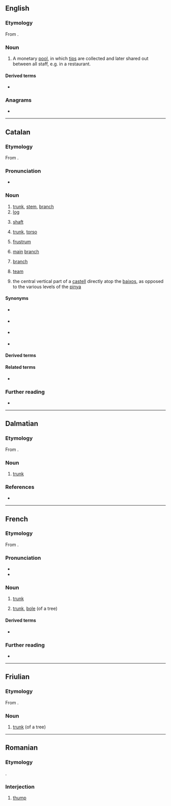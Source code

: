 ==English==

===Etymology===
From {{bor|en|fr|tronc des pauvres||[[poor box]]}}.

===Noun===
{{en-noun}}

# {{lb|en|British}} A monetary [[pool]], in which [[tips]] are collected and later shared out between all staff, e.g. in a restaurant.

====Derived terms====
* {{l|en|troncmaster}}

===Anagrams===
* {{anagrams|en|a=cnort|NROTC|contr|contr.}}

----

==Catalan==

===Etymology===
From {{inh|ca|la|truncus}}.

===Pronunciation===
* {{ca-IPA|ó}}

===Noun===
{{ca-noun|m}}

# [[trunk]], [[stem]], [[branch]]
# [[log]]
# {{lb|ca|architecture}} [[shaft]]
# {{lb|ca|anatomy}} [[trunk]], [[torso]]
# {{lb|ca|geometry}} [[frustrum]]
# {{lb|ca|genealogy}} [[main]] [[branch]]
# {{lb|ca|linguistics}} [[branch]]
# {{lb|ca|transportation}} [[team]] {{gloss|pair of animals}}
# {{lb|ca|castells}} the central vertical part of a [[castell]] directly atop the [[baix]]os, as opposed to the various levels of the [[pinya]]

====Synonyms====
* {{sense|stem}} {{l|ca|tija}}
* {{sense|shaft of a column}} {{l|ca|fust}}
* {{sense|branch of descent}} {{l|ca|embrancament}}
* {{sense|main branch of a family}} {{l|ca|línia troncal}}

====Derived terms====
{{der3|ca
|dormir com un tronc
|estroncar
|tronc celeste
|tronc de l'encèfal
|tronca
|troncal
|troncar
}}

====Related terms====
* {{l|ca|truncar}}

===Further reading===
* {{R:IEC2}}

----

==Dalmatian==

===Etymology===
From {{inh|dlm|la|truncus}}.

===Noun===
{{head|dlm|noun}}

# [[trunk]]

===References===
* {{R:Il Dalmatico}}

----

==French==

===Etymology===
From {{inh|fr|la|truncus}}.

===Pronunciation===
* {{fr-IPA}}
* {{audio|fr|Fr-tronc.ogg|audio}}

===Noun===
{{fr-noun|m}}

# {{lb|fr|anatomy}} [[trunk]]
# {{lb|fr|botany}} [[trunk]], [[bole]] (of a tree)

====Derived terms====
* {{l|fr|tronc cérébral}}

===Further reading===
* {{R:TLFi}}

----

==Friulian==

===Etymology===
From {{inh|fur|la|truncus}}.

===Noun===
{{fur-noun|m}}

# [[trunk]] (of a tree)

----

==Romanian==

===Etymology===
{{onomatopoeic|ro}}.

===Interjection===
{{head|ro|interjection}}

# [[thump]]